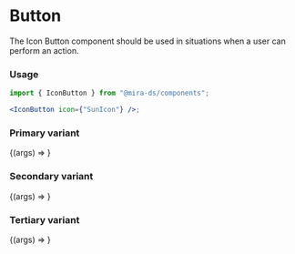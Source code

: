 

<Meta title="Components/IconButton" component={IconButton} />


# Button

The Icon Button component should be used in situations when a user can perform an action.

### Usage

```jsx
import { IconButton } from "@mira-ds/components";

<IconButton icon={"SunIcon"} />;
```

### Primary variant

<Preview>
  <Story
    name="Primary"
    args={{
      variant: "buttons.primary",
      icon: "SunIcon",
    }}
  >
    {(args) => <IconButton {...args} />}
  </Story>
</Preview>

### Secondary variant

<Preview>
  <Story
    name="Secondary"
    args={{
      variant: "buttons.secondary",
      icon: "SunIcon",
    }}
  >
    {(args) => <IconButton {...args} />}
  </Story>
</Preview>

### Tertiary variant

<Preview>
  <Story
    name="Tertiary"
    args={{
      variant: "buttons.tertiary",
      icon: "SunIcon",
    }}
  >
    {(args) => <IconButton {...args} />}
  </Story>
</Preview>

